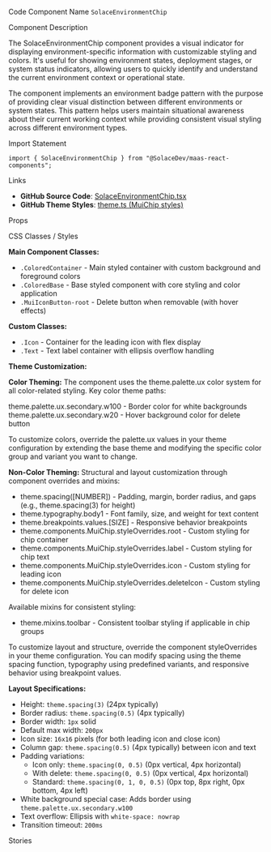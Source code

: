 
<Meta of={SolaceEnvironmentChipStories} />

<Title>Solace Environment Chip</Title>

<Description of={SolaceEnvironmentChipStories} />

<Subtitle>Code Component Name</Subtitle>
`SolaceEnvironmentChip`

<Subtitle>Component Description</Subtitle>

The SolaceEnvironmentChip component provides a visual indicator for displaying environment-specific information with customizable styling and colors. It's useful for showing environment states, deployment stages, or system status indicators, allowing users to quickly identify and understand the current environment context or operational state.

The component implements an environment badge pattern with the purpose of providing clear visual distinction between different environments or system states. This pattern helps users maintain situational awareness about their current working context while providing consistent visual styling across different environment types.

<Subtitle>Import Statement</Subtitle>

```tsx
import { SolaceEnvironmentChip } from "@SolaceDev/maas-react-components";
```

<Subtitle>Links</Subtitle>

- **GitHub Source Code**: [SolaceEnvironmentChip.tsx](https://github.com/SolaceDev/maas-react-components/blob/main/src/components/SolaceEnvironmentChip.tsx)
- **GitHub Theme Styles**: <a href="https://github.com/SolaceDev/maas-react-components/blob/main/src/resources/theme.ts#:~:text=MuiChip%3A%20%7B" target="_blank">theme.ts (MuiChip styles)</a>

<Subtitle>Props</Subtitle>

<ArgTypes of={SolaceEnvironmentChipStories} />

<Subtitle>CSS Classes / Styles</Subtitle>

**Main Component Classes:**

- `.ColoredContainer` - Main styled container with custom background and foreground colors
- `.ColoredBase` - Base styled component with core styling and color application
- `.MuiIconButton-root` - Delete button when removable (with hover effects)

**Custom Classes:**

- `.Icon` - Container for the leading icon with flex display
- `.Text` - Text label container with ellipsis overflow handling

**Theme Customization:**

**Color Theming:**
The component uses the theme.palette.ux color system for all color-related styling. Key color theme paths:

<div style={{ display: "flex", alignItems: "center", margin: "8px 0" }}>
	<div
		style={{
			width: "16px",
			height: "16px",
			backgroundColor: "#BDBDBD",
			border: "1px solid rgba(0,0,0,0.2)",
			borderRadius: "3px",
			marginRight: "8px"
		}}
	></div>
	<span>theme.palette.ux.secondary.w100 - Border color for white backgrounds</span>
</div>
<div style={{ display: "flex", alignItems: "center", margin: "8px 0" }}>
	<div
		style={{
			width: "16px",
			height: "16px",
			backgroundColor: "#F5F5F5",
			border: "1px solid rgba(0,0,0,0.2)",
			borderRadius: "3px",
			marginRight: "8px"
		}}
	></div>
	<span>theme.palette.ux.secondary.w20 - Hover background color for delete button</span>
</div>

To customize colors, override the palette.ux values in your theme configuration by extending the base theme and modifying the specific color group and variant you want to change.

**Non-Color Theming:**
Structural and layout customization through component overrides and mixins:

- theme.spacing([NUMBER]) - Padding, margin, border radius, and gaps (e.g., theme.spacing(3) for height)
- theme.typography.body1 - Font family, size, and weight for text content
- theme.breakpoints.values.[SIZE] - Responsive behavior breakpoints
- theme.components.MuiChip.styleOverrides.root - Custom styling for chip container
- theme.components.MuiChip.styleOverrides.label - Custom styling for chip text
- theme.components.MuiChip.styleOverrides.icon - Custom styling for leading icon
- theme.components.MuiChip.styleOverrides.deleteIcon - Custom styling for delete icon

Available mixins for consistent styling:

- theme.mixins.toolbar - Consistent toolbar styling if applicable in chip groups

To customize layout and structure, override the component styleOverrides in your theme configuration. You can modify spacing using the theme spacing function, typography using predefined variants, and responsive behavior using breakpoint values.

**Layout Specifications:**

- Height: `theme.spacing(3)` (24px typically)
- Border radius: `theme.spacing(0.5)` (4px typically)
- Border width: `1px` solid
- Default max width: `200px`
- Icon size: `16x16` pixels (for both leading icon and close icon)
- Column gap: `theme.spacing(0.5)` (4px typically) between icon and text
- Padding variations:
  - Icon only: `theme.spacing(0, 0.5)` (0px vertical, 4px horizontal)
  - With delete: `theme.spacing(0, 0.5)` (0px vertical, 4px horizontal)
  - Standard: `theme.spacing(0, 1, 0, 0.5)` (0px top, 8px right, 0px bottom, 4px left)
- White background special case: Adds border using `theme.palette.ux.secondary.w100`
- Text overflow: Ellipsis with `white-space: nowrap`
- Transition timeout: `200ms`

<Subtitle>Stories</Subtitle>

<CustomStories />
